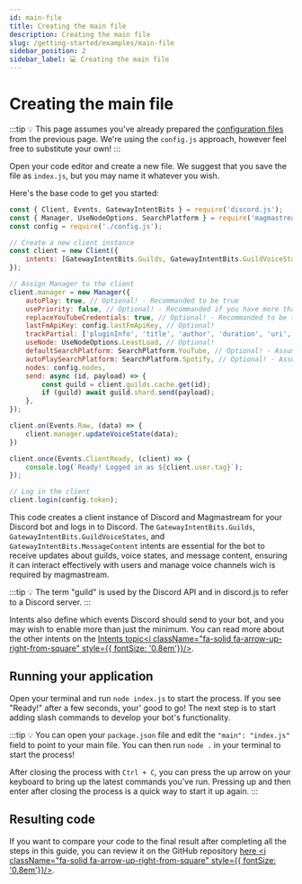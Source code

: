 ```yaml
---
id: main-file
title: Creating the main file
description: Creating the main file
slug: /getting-started/examples/main-file
sidebar_position: 2
sidebar_label: 💻 Creating the main file
---
```



# Creating the main file

:::tip
💡 This page assumes you've already prepared the [configuration files](/docs/getting-started/examples/configuration) from the previous page. We're using the `config.js` approach, however feel free to substitute your own!
:::

Open your code editor and create a new file. We suggest that you save the file as `index.js`, but you may name it whatever you wish.

Here's the base code to get you started:

```javascript showLineNumbers
const { Client, Events, GatewayIntentBits } = require('discord.js');
const { Manager, UseNodeOptions, SearchPlatform } = require('magmastream');
const config = require('./config.js');

// Create a new client instance
const client = new Client({
	intents: [GatewayIntentBits.Guilds, GatewayIntentBits.GuildVoiceStates, GatewayIntentBits.MessageContent],
});

// Assign Manager to the client
client.manager = new Manager({
	autoPlay: true, // Optional! - Recommanded to be true
	usePriority: false, // Optional! - Recommanded if you have more than 1 node
	replaceYouTubeCredentials: true, // Optional! - Recommanded to be true
	lastFmApiKey: config.lastFmApiKey, // Optional!
	trackPartial: ['pluginInfo', 'title', 'author', 'duration', 'uri', 'requester', 'artworkUrl', 'sourceName', 'identifier', 'artistUrl'], // Optional!
	useNode: UseNodeOptions.LeastLoad, // Optional!
	defaultSearchPlatform: SearchPlatform.YouTube, // Optional! - Assuming YouTube is enabled on Lavalink
	autoPlaySearchPlatform: SearchPlatform.Spotify, // Optional! - Assuming Spotify is enabled on Lavalink
	nodes: config.nodes,
	send: async (id, payload) => {
		const guild = client.guilds.cache.get(id);
		if (guild) await guild.shard.send(payload);
	},
});

client.on(Events.Raw, (data) => {
    client.manager.updateVoiceState(data);
})

client.once(Events.ClientReady, (client) => {
	console.log(`Ready! Logged in as ${client.user.tag}`);
});

// Log in the client
client.login(config.token);
```

This code creates a client instance of Discord and Magmastream for your Discord bot and logs in to Discord. The `GatewayIntentBits.Guilds`, `GatewayIntentBits.GuildVoiceStates`, and `GatewayIntentBits.MessageContent` intents are essential for the bot to receive updates about guilds, voice states, and message content, ensuring it can interact effectively with users and manage voice channels wich is required by magmastream.

:::tip
💡 The term "guild" is used by the Discord API and in discord.js to refer to a Discord server.
:::

Intents also define which events Discord should send to your bot, and you may wish to enable more than just the minimum. You can read more about the other intents on the [Intents topic<i className="fa-solid fa-arrow-up-right-from-square" style={{ fontSize: '0.8em'}}/>](https://discordjs.guide/popular-topics/intents.html#privileged-intents).

## Running your application

Open your terminal and run `node index.js` to start the process. If you see "Ready!" after a few seconds, your' good to go!
The next step is to start adding slash commands to develop your bot's functionality.

:::tip
💡 You can open your `package.json` file and edit the `"main": "index.js"` field to point to your main file. You can then run `node .` in your terminal to start the process!

After closing the process with `Ctrl + C`, you can press the up arrow on your keyboard to bring up the latest commands you've run. Pressing up and then enter after closing the process is a quick way to start it up again.
:::

## Resulting code

If you want to compare your code to the final result after completing all the steps in this guide, you can review it on the GitHub repository [here <i className="fa-solid fa-arrow-up-right-from-square" style={{ fontSize: '0.8em'}}/>](https://github.com/Magmastream-NPM/magmastream_basics_bot/tree/9e49e04e012a8070930bf9a55cba9e66709b27b5/src).
